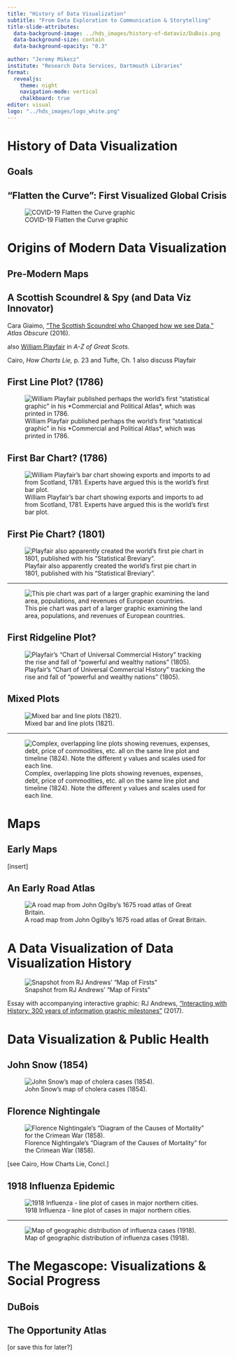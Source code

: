 ---
title: "History of Data Visualization"
subtitle: "From Data Exploration to Communication & Storytelling"
title-slide-attributes: 
  data-background-image: ../hds_images/history-of-dataviz/DuBois.png
  data-background-size: contain
  data-background-opacity: "0.3"
  
author: "Jeremy Mikecz"
institute: "Research Data Services, Dartmouth Libraries"
format: 
  revealjs:
    theme: night
    navigation-mode: vertical
    chalkboard: true
editor: visual
logo: "../hds_images/logo_white.png"
---

# History of Data Visualization

## Goals

## "Flatten the Curve": First Visualized Global Crisis

![COVID-19 Flatten the Curve graphic](images/COVID_flatten-the-curve-01.jpg){fig-alt="two area graphs: one steep showing the impacts of COVID-19 if not precautionary measures are taken and the other, with a flatter slope, showing how following pre-cautionary measures will prevent hospitals from being overwhelmed."}

# Origins of Modern Data Visualization

## Pre-Modern Maps

## A Scottish Scoundrel & Spy (and Data Viz Innovator)

::: notes
Cara Giaimo, ["The Scottish Scoundrel who Changed how we see Data,"](https://www.atlasobscura.com/articles/the-scottish-scoundrel-who-changed-how-we-see-data) *Atlas Obscure* (2016).

also [William Playfair](https://www.scotsmagazine.com/articles/series/william-playfair/) in *A-Z of Great Scots.*

Cairo, *How Charts Lie,* p. 23 and Tufte, Ch. 1 also discuss Playfair
:::

## First Line Plot? (1786)

![William Playfair published perhaps the world's first "statistical graphic" in his \*Commercial and Political Atlas\*, which was printed in 1786.](images/Playfair_TimeSeries-2.png){fig-alt="Line chart and time-series graphic where the x axis represents years between 1700 and 1780 and the y axis represents number of exports / imports in thousands. Shows two lines, the number imports from and the number of exports to Denmark and Norway."}

## First Bar Chart? (1786)

![William Playfair's bar chart showing exports and imports to ad from Scotland, 1781. Experts have argued this is the world's first bar plot.](images/Playfair_1781_first-bar-chart.jpg){fig-alt="Bar plot comparing imports/exports to/from Scotland by various countries and territories (including Ireland, Greenland, the United States, the West Indies, and Russia)."}

## First Pie Chart? (1801)

![Playfair also apparently created the world's first pie chart in 1801, published with his "Statistical Breviary".](images/Playfair-piechart.jpg)

------------------------------------------------------------------------

![This pie chart was part of a larger graphic examining the land area, populations, and revenues of European countries.](images/Playfair_piecharts_1280px.jpg)

## First Ridgeline Plot?

![Playfair's "Chart of Universal Commercial History" tracking the rise and fall of "powerful and wealthy nations" (1805).](images/Playfair_Chart_of_Universal_Commercial_History_1805.jpg)

## Mixed Plots

![Mixed bar and line plots (1821).](images/Playfair_bar-and-line-plots_1821.png)

------------------------------------------------------------------------

![Complex, overlapping line plots showing revenues, expenses, debt, price of commodities, etc. all on the same line plot and timeline (1824). Note the different y values and scales used for each line.](images/Playfair_1824_lineplots_1920px-.jpg)

# Maps

## Early Maps

\[insert\]

## An Early Road Atlas

![A road map from John Ogilby's 1675 road atlas of Great Britain.](https://infowetrust.com/wp-content/uploads/2017/01/1675-Ogilby_-_The_Road_From_LONDON_to_the_LANDS_END.jpg)

## 

# A Data Visualization of Data Visualization History

![Snapshot from RJ Andrews' "Map of Firsts"](https://infowetrust.com/wp-content/uploads/2019/12/history-essay-banner.jpg)

Essay with accompanying interactive graphic: RJ Andrews, ["Interacting with History: 300 years of information graphic milestones"](https://infowetrust.com/project/history-essay) (2017).

# Data Visualization & Public Health

## John Snow (1854)

![John Snow's map of cholera cases (1854).](images/Snow-cholera.jpg)

## Florence Nightingale

![Florence Nightingale's "Diagram of the Causes of Mortality" for the Crimean War (1858).](images/Nightingale.jpg)

::: notes
\[see Cairo, How Charts Lie, Concl.\]
:::

## 1918 Influenza Epidemic

![1918 Influenza - line plot of cases in major northern cities.](images/1918_flu_lineplot_1919.jpg)

------------------------------------------------------------------------

![Map of geographic distribution of influenza cases (1918).](images/1918_flu_map_1921.jpg)

# The Megascope: Visualizations & Social Progress

## DuBois

## The Opportunity Atlas

\[or save this for later?\]
